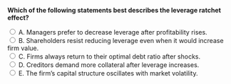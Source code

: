 ::: {.question-block}

<form onsubmit="event.preventDefault(); checkAnswer('module9_mcq_q26')" data-correct-answer="B">
<strong style="display: block;">Which of the following statements best describes the leverage ratchet effect?</strong>

<label><input type="radio" name="module9_mcq_q26" value="A"> A. Managers prefer to decrease leverage after profitability rises.</label><br>
<label><input type="radio" name="module9_mcq_q26" value="B"> B. Shareholders resist reducing leverage even when it would increase firm value.</label><br>
<label><input type="radio" name="module9_mcq_q26" value="C"> C. Firms always return to their optimal debt ratio after shocks.</label><br>
<label><input type="radio" name="module9_mcq_q26" value="D"> D. Creditors demand more collateral after leverage increases.</label><br>
<label><input type="radio" name="module9_mcq_q26" value="E"> E. The firm’s capital structure oscillates with market volatility.</label><br>
</form>

<div id="feedback-module9_mcq_q26" class="feedback" data-status="" style="display:none;">
✅ B is correct. Once debt is issued, shareholders are reluctant to reduce it, since deleveraging mainly benefits creditors.
</div>

:::
